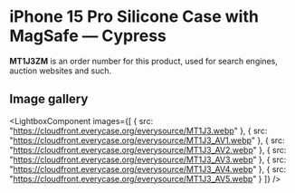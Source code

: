 
# iPhone 15 Pro Silicone Case with MagSafe — Cypress

<Callout type='info' emoji='👉🏻'>**MT1J3ZM** is an order number for this product, used for search engines, auction websites and such.</Callout>

## Image gallery

<LightboxComponent
    images={[
      {
        src: "https://cloudfront.everycase.org/everysource/MT1J3.webp"
      },
      {
        src: "https://cloudfront.everycase.org/everysource/MT1J3_AV1.webp"
      },
      {
        src: "https://cloudfront.everycase.org/everysource/MT1J3_AV2.webp"
      },
      {
        src: "https://cloudfront.everycase.org/everysource/MT1J3_AV3.webp"
      },
      {
        src: "https://cloudfront.everycase.org/everysource/MT1J3_AV4.webp"
      },
      {
        src: "https://cloudfront.everycase.org/everysource/MT1J3_AV5.webp"
      }
    ]}
  />

